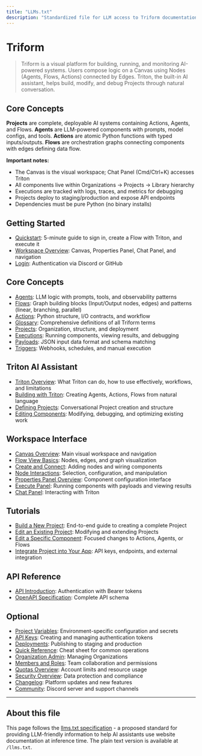 ```yaml
---
title: "LLMs.txt"
description: "Standardized file for LLM access to Triform documentation"
---
```


# Triform

> Triform is a visual platform for building, running, and monitoring AI-powered systems. Users compose logic on a Canvas using Nodes (Agents, Flows, Actions) connected by Edges. Triton, the built-in AI assistant, helps build, modify, and debug Projects through natural conversation.

## Core Concepts

**Projects** are complete, deployable AI systems containing Actions, Agents, and Flows. **Agents** are LLM-powered components with prompts, model configs, and tools. **Actions** are atomic Python functions with typed inputs/outputs. **Flows** are orchestration graphs connecting components with edges defining data flow.

**Important notes:**
- The Canvas is the visual workspace; Chat Panel (Cmd/Ctrl+K) accesses Triton
- All components live within Organizations → Projects → Library hierarchy
- Executions are tracked with logs, traces, and metrics for debugging
- Projects deploy to staging/production and expose API endpoints
- Dependencies must be pure Python (no binary installs)

## Getting Started

- [Quickstart](/getting-started/quickstart): 5-minute guide to sign in, create a Flow with Triton, and execute it
- [Workspace Overview](/getting-started/workspace-overview): Canvas, Properties Panel, Chat Panel, and navigation
- [Login](/getting-started/login): Authentication via Discord or GitHub

## Core Concepts

- [Agents](/concepts/agents): LLM logic with prompts, tools, and observability patterns
- [Flows](/concepts/flows): Graph building blocks (Input/Output nodes, edges) and patterns (linear, branching, parallel)
- [Actions](/concepts/actions): Python structure, I/O contracts, and workflow
- [Glossary](/concepts/glossary): Comprehensive definitions of all Triform terms
- [Projects](/concepts/projects): Organization, structure, and deployment
- [Executions](/concepts/executions): Running components, viewing results, and debugging
- [Payloads](/concepts/payloads): JSON input data format and schema matching
- [Triggers](/concepts/triggers): Webhooks, schedules, and manual execution

## Triton AI Assistant

- [Triton Overview](/triton/overview): What Triton can do, how to use effectively, workflows, and limitations
- [Building with Triton](/triton/building): Creating Agents, Actions, Flows from natural language
- [Defining Projects](/triton/defining): Conversational Project creation and structure
- [Editing Components](/triton/editing): Modifying, debugging, and optimizing existing work

## Workspace Interface

- [Canvas Overview](/workspace/canvas/overview): Main visual workspace and navigation
- [Flow View Basics](/workspace/canvas/flow-view/basics): Nodes, edges, and graph visualization
- [Create and Connect](/workspace/canvas/flow-view/create-connect): Adding nodes and wiring components
- [Node Interactions](/workspace/canvas/flow-view/node-interactions): Selection, configuration, and manipulation
- [Properties Panel Overview](/workspace/properties/overview): Component configuration interface
- [Execute Panel](/workspace/properties/execute): Running components with payloads and viewing results
- [Chat Panel](/workspace/chat-panel): Interacting with Triton

## Tutorials

- [Build a New Project](/tutorials/build-a-new-project): End-to-end guide to creating a complete Project
- [Edit an Existing Project](/tutorials/edit-an-existing-project): Modifying and extending Projects
- [Edit a Specific Component](/tutorials/edit-a-specific-component): Focused changes to Actions, Agents, or Flows
- [Integrate Project into Your App](/tutorials/integrate-project-into-your-app): API keys, endpoints, and external integration

## API Reference

- [API Introduction](/api-reference/introduction): Authentication with Bearer tokens
- [OpenAPI Specification](/api-reference/openapi.json): Complete API schema

## Optional

- [Project Variables](/concepts/project/variables): Environment-specific configuration and secrets
- [API Keys](/concepts/project/api-keys): Creating and managing authentication tokens
- [Deployments](/concepts/project/deployments): Publishing to staging and production
- [Quick Reference](/appendix/quick-reference): Cheat sheet for common operations
- [Organization Admin](/orgs/admin): Managing Organizations
- [Members and Roles](/orgs/members): Team collaboration and permissions
- [Quotas Overview](/quotas/index): Account limits and resource usage
- [Security Overview](/security/overview): Data protection and compliance
- [Changelog](/changelog/index): Platform updates and new features
- [Community](/community/join-discord): Discord server and support channels

---

## About this file

This page follows the [llms.txt specification](https://llmstxt.org/) - a proposed standard for providing LLM-friendly information to help AI assistants use website documentation at inference time. The plain text version is available at `/llms.txt`.

